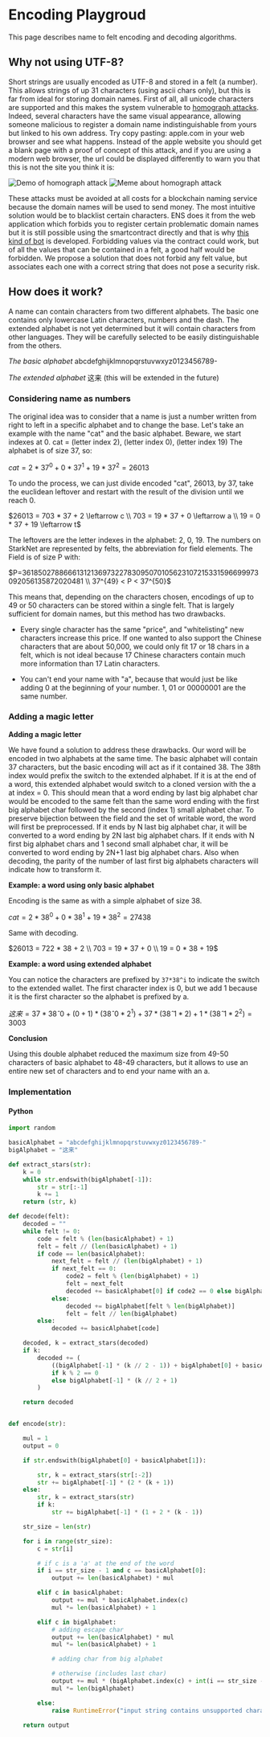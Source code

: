 # Encoding Playgroud

This page describes name to felt encoding and decoding algorithms.

## Why not using UTF-8?

Short strings are usually encoded as UTF-8 and stored in a felt (a number). This allows strings of up 31 characters (using ascii chars only), but this is far from ideal for storing domain names.
First of all, all unicode characters are supported and this makes the system vulnerable to [homograph attacks](https://en.wikipedia.org/wiki/IDN_homograph_attack). Indeed, several characters have the same visual appearance, allowing someone malicious to register a domain name indistinguishable from yours but linked to his own address. Try copy pasting: аррӏе.com in your web browser and see what happens. Instead of the apple website you should get a blank page with a proof of concept of this attack, and if you are using a modern web browser, the url could be displayed differently to warn you that this is not the site you think it is:

![Demo of homograph attack](/illustrations/punycode.webp)
![Meme about homograph attack](/illustrations/homograph.webp)

These attacks must be avoided at all costs for a blockchain naming service because the domain names will be used to send money. The most intuitive solution would be to blacklist certain characters. ENS does it from the web application which forbids you to register certain problematic domain names but it is still possible using the smartcontract directly and that is why [this kind of bot](https://github.com/kovart/forta-ens-spoofing) is developed. Forbidding values via the contract could work, but of all the values that can be contained in a felt, a good half would be forbidden. We propose a solution that does not forbid any felt value, but associates each one with a correct string that does not pose a security risk.

## How does it work?

A name can contain characters from two different alphabets. The basic one contains only lowercase Latin characters, numbers and the dash. The extended alphabet is not yet determined but it will contain characters from other languages. They will be carefully selected to be easily distinguishable from the others.

_The basic alphabet_
abcdefghijklmnopqrstuvwxyz0123456789-

_The extended alphabet_
这来 (this will be extended in the future)

### Considering name as numbers

The original idea was to consider that a name is just a number written from right to left in a specific alphabet and to change the base. Let's take an example with the name "cat" and the basic alphabet. Beware, we start indexes at 0.
cat = (letter index 2), (letter index 0), (letter index 19)
The alphabet is of size 37, so:

$cat = 2*37^0 + 0*37^1 + 19*37^2 = 26013$

​To undo the process, we can just divide encoded "cat", 26013, by 37, take the euclidean leftover and restart with the result of the division until we reach 0.

$26013 = 703 * 37 + 2 \leftarrow c
\\ 703 = 19 * 37 + 0 \leftarrow a
\\ 19 = 0 * 37 + 19 \leftarrow t$

T​he leftovers are the letter indexes in the alphabet: 2, 0, 19. The numbers on StarkNet are represented by felts, the abbreviation for field elements. The Field is of size P with:

$P=3618502788666131213697322783095070105623107215331596699973092056135872020481 
\\
37^{49} < P < 37^{50}$

This means that, depending on the characters chosen, encodings of up to 49 or 50 characters can be stored within a single felt. That is largely sufficient for domain names, but this method has two drawbacks.

- Every single character has the same "price", and "whitelisting" new characters increase this price. If one wanted to also support the Chinese characters that are about 50,000, we could only fit 17 or 18 chars in a felt, which is not ideal because 17 Chinese characters contain much more information than 17 Latin characters.

- You can't end your name with "a", because that would just be like adding 0 at the beginning of your number. 1, 01 or 00000001 are the same number.

### Adding a magic letter

**Adding a magic letter**

We have found a solution to address these drawbacks. Our word will be encoded in two alphabets at the same time. The basic alphabet will contain 37 characters, but the basic encoding will act as if it contained 38. The 38th index would prefix the switch to the extended alphabet. If it is at the end of a word, this extended alphabet would switch to a cloned version with the a at index = 0. This should mean that a word ending by last big alphabet char would be encoded to the same felt than the same word ending with the first big alphabet char followed by the second (index 1) small alphabet char. To preserve bijection between the field and the set of writable word, the word will first be preprocessed. If it ends by N last big alphabet char, it will be converted to a word ending by 2N last big alphabet chars. If it ends with N first big alphabet chars and 1 second small alphabet char, it will be converted to word ending by 2N+1 last big alphabet chars. Also when decoding, the parity of the number of last first big alphabets characters will indicate how to transform it.

**Example: a word using only basic alphabet**

Encoding is the same as with a simple alphabet of size 38.

$cat = 2*38^0 + 0*38^1 + 19*38^2 = 27438$

​Same with decoding.

$26013 = 722 * 38 + 2
\\ 703 = 19 * 37 + 0
\\ 19 = 0 * 38 + 19$

**Example: a word using extended alphabet**

You can notice the characters are prefixed by `37*38^i` to indicate the switch to the extended wallet. The first character index is 0, but we add 1 because it is the first character so the alphabet is prefixed by a.

$这来 = 37 * 38ˆ0 + (0+1) * (38ˆ0 * 2^1) + 37* (38ˆ1 * 2) + 1 * (38ˆ1 * 2^2)= 3003$

**Conclusion**

Using this double alphabet reduced the maximum size from 49-50 characters of basic alphabet to 48-49 characters, but it allows to use an entire new set of characters and to end your name with an a.

### Implementation

#### Python

```py
import random

basicAlphabet = "abcdefghijklmnopqrstuvwxyz0123456789-"
bigAlphabet = "这来"

def extract_stars(str):
    k = 0
    while str.endswith(bigAlphabet[-1]):
        str = str[:-1]
        k += 1
    return (str, k)

def decode(felt):
    decoded = ""
    while felt != 0:
        code = felt % (len(basicAlphabet) + 1)
        felt = felt // (len(basicAlphabet) + 1)
        if code == len(basicAlphabet):
            next_felt = felt // (len(bigAlphabet) + 1)
            if next_felt == 0:
                code2 = felt % (len(bigAlphabet) + 1)
                felt = next_felt
                decoded += basicAlphabet[0] if code2 == 0 else bigAlphabet[code2 - 1]
            else:
                decoded += bigAlphabet[felt % len(bigAlphabet)]
                felt = felt // len(bigAlphabet)
        else:
            decoded += basicAlphabet[code]

    decoded, k = extract_stars(decoded)
    if k:
        decoded += (
            ((bigAlphabet[-1] * (k // 2 - 1)) + bigAlphabet[0] + basicAlphabet[1])
            if k % 2 == 0
            else bigAlphabet[-1] * (k // 2 + 1)
        )

    return decoded


def encode(str):

    mul = 1
    output = 0

    if str.endswith(bigAlphabet[0] + basicAlphabet[1]):

        str, k = extract_stars(str[:-2])
        str += bigAlphabet[-1] * (2 * (k + 1))
    else:
        str, k = extract_stars(str)
        if k:
            str += bigAlphabet[-1] * (1 + 2 * (k - 1))

    str_size = len(str)

    for i in range(str_size):
        c = str[i]

        # if c is a 'a' at the end of the word
        if i == str_size - 1 and c == basicAlphabet[0]:
            output += len(basicAlphabet) * mul

        elif c in basicAlphabet:
            output += mul * basicAlphabet.index(c)
            mul *= len(basicAlphabet) + 1

        elif c in bigAlphabet:
            # adding escape char
            output += len(basicAlphabet) * mul
            mul *= len(basicAlphabet) + 1

            # adding char from big alphabet

            # otherwise (includes last char)
            output += mul * (bigAlphabet.index(c) + int(i == str_size - 1))
            mul *= len(bigAlphabet)

        else:
            raise RuntimeError("input string contains unsupported characters")

    return output
```
